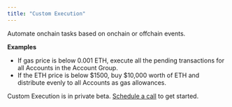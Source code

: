 ```yaml
---
title: "Custom Execution"
---
```


Automate onchain tasks based on onchain or offchain events.

**Examples**

- If gas price is below 0.001 ETH, execute all the pending transactions for all Accounts in the Account Group.
- If the ETH price is below \$1500, buy \$10,000 worth of ETH and distribute evenly to all Accounts as gas allowances.

Custom Execution is in private beta. [Schedule a call](https://calendly.com/fakepixels/station-partnership) to get started.
